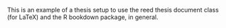 This is an example of a thesis setup to use the reed thesis document class (for 
LaTeX) and the R bookdown package, in general.
